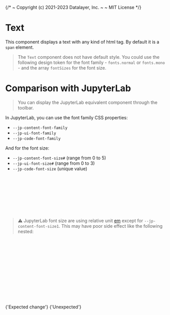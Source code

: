 {/*
  ~ Copyright (c) 2021-2023 Datalayer, Inc.
  ~
  ~ MIT License
*/}


<Meta of={TextStories} />

# Text

This component displays a text with any kind of html tag. By default it is a `span` element.

<Canvas of={TextStories.Default} />

> The `Text` component does not have default style. You could use the following
> design token for the font family - `fonts.normal` or `fonts.mono` - and the
> array `fontSizes` for the font size.

# Comparison with JupyterLab

> You can display the JupyterLab equivalent component through the toolbar.

In JupyterLab, you can use the font family CSS properties:
- `--jp-content-font-family`
- `--jp-ui-font-family`
- `--jp-code-font-family`

And for the font size:
- `--jp-content-font-size#` (range from 0 to 5)
- `--jp-ui-font-size#` (range from 0 to 3)
- `--jp-code-font-size` (unique value)

```jsx
<span
  style={{
    fontFamily: 'var(--jp-content-font-family)',
    fontSize: 'var(--jp-content-font-size1)',
  }}
>
  {'Text'}
</span>
```

> ⚠️ JupyterLab font size are using relative unit [em](https://developer.mozilla.org/en-US/docs/Web/CSS/length#relative_length_units_based_on_font)
> except for `--jp-content-font-size1`. This may have poor side effect like the following nested:

```jsx
<p
  style={{
    fontFamily: 'var(--jp-content-font-family)',
    fontSize: 'var(--jp-content-font-size1)',
  }}
>
  <span style={{fontSize: 'var(--jp-content-font-size3)'}}>
    {'Expected change'}
    <span style={{fontSize: 'var(--jp-content-font-size3)'}}>
      {'Unexpected'}
    </span>
  </span>
</p>
```

<p
  style={{
    fontFamily: 'var(--jp-content-font-family)',
    fontSize: 'var(--jp-content-font-size1)',
  }}
>
  <span style={{fontSize: 'var(--jp-content-font-size3)'}}>
    {'Expected change'}
    <span style={{fontSize: 'var(--jp-content-font-size3)'}}>
      {'Unexpected'}
    </span>
  </span>
</p>
